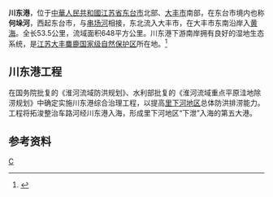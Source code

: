 {{Infobox River
  | river_name      = 川东港
  | image_name      =
  | image_size      = 
  | caption         = 
  | origin          = [[江苏省|江苏省]][[东台市|东台市]][[串场河|串场河]]
  | mouth           = 江苏省[[大丰市|大丰市]]东南沿岸[[黄海|黄海]]
  | basin_countries = {{PRC}}
  | length          = 53.5公里
  | elevation       = 
  | mouth_elevation = 
  | discharge       = 
  | watershed       = 648平方公里
}}
'''川东港'''，位于[[中華人民共和國|中華人民共和國]][[江苏省|江苏省]][[东台市|东台市]]北部、[[大丰市|大丰市]]南部，在东台市境内也称'''何垛河'''，西起东台市，与[[串场河|串场河]]相接，东北流入大丰市，在大丰市东南沿岸入[[黄海|黄海]]。全长53.5公里，流域面积648平方公里。川东港下游南岸拥有良好的湿地生态系统，是[[江苏大丰麋鹿国家级自然保护区|江苏大丰麋鹿国家级自然保护区]]所在地。<ref name="中国河湖大典">{{cite book zh |author=《[[中国河湖大典|中国河湖大典]]》编纂委员会 |title=《中国河湖大典·淮河卷》 |format=M |edition=1 |location=北京 |publisher=中国水利水电出版社 |date=2010年9月 |pages=154页 |id= ISBN 978-7-5084-7953-8}}</ref>
==川东港工程==
在国务院批复的《淮河流域防洪规划》、水利部批复的《淮河流域重点平原洼地除涝规划》中确定实施川东港综合治理工程，以提高[[里下河地区|里下河地区]]总体防洪排涝能力。工程将拓浚整治车路河经川东港入海，形成里下河地区“下泄”入海的第五大港。
==参考资料==
{{reflist}}

{{淮河}}
[[Category:里下河水网|C]]